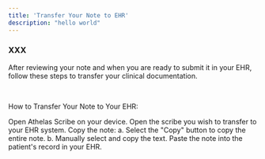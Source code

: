 ```yaml
---
title: 'Transfer Your Note to EHR'
description: "hello world"
---
```


### XXX


After reviewing your note and when you are ready to submit it in your EHR, follow these steps to transfer your clinical documentation.

‍

How to Transfer Your Note to Your EHR:

Open Athelas Scribe on your device.
Open the scribe you wish to transfer to your EHR system.
Copy the note:
a. Select the "Copy" button to copy the entire note.
b. Manually select and copy the text.
Paste the note into the patient's record in your EHR.